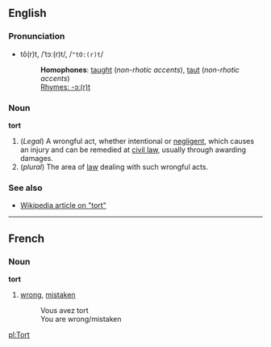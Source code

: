 ==English==
=== Pronunciation ===
*tô(r)t, /ˈtɔː(r)t/, /<tt>"tO:(r)t</tt>/
*:'''Homophones''': [[taught]] (''non-rhotic accents''), [[taut]] (''non-rhotic accents'')
*:[[Rhymes:English:-ɔː(r)t|Rhymes: -ɔː(r)t]]

===Noun===
'''tort'''

#(''Legal'') A wrongful act, whether intentional or [[negligence|negligent]], which causes an injury and can be remedied at [[civil law]], usually through awarding damages.
#(''plural'') The area of [[law]] dealing with such wrongful acts.

===See also===
*[[w:tort|Wikipedia article on "tort"]]

----

==French==
===Noun===
'''tort'''

#[[wrong]], [[mistaken]]
#:Vous avez tort
#:You are wrong/mistaken

[[pl:Tort]]